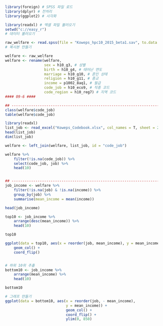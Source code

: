 
```r
library(foreign) # SPSS 파일 로드
library(dplyr) # 전처리
library(ggplot2) # 시각화

library(readxl) # 엑셀 파일 불러오기
setwd("c://easy_r")
# 데이터 불러오기

raw_welfare <- read.spss(file = "Koweps_hpc10_2015_beta1.sav", to.data.frame = T)
# 복사본 만들기

welfare <- raw_welfare
welfare <- rename(welfare,
                  sex = h10_g3, # 성별
                  birth = h10_g4, # 태어난 연도
                  marriage = h10_g10, # 혼인 상태
                  religion = h10_g11, # 종교
                  income = p1002_8aq1, # 월급
                  code_job = h10_eco9, # 직종 코드
                  code_region = h10_reg7) # 지역 코드
#### 09-6 ####

## -------------------------------------------------------------------- ##
class(welfare$code_job)
table(welfare$code_job)

library(readxl)
list_job <- read_excel("Koweps_Codebook.xlsx", col_names = T, sheet = 2)
head(list_job)
dim(list_job)

welfare <- left_join(welfare, list_job, id = "code_job")

welfare %>%
    filter(!is.na(code_job)) %>%
    select(code_job, job) %>%
    head(10)


## -------------------------------------------------------------------- ##
job_income <- welfare %>%
    filter(!is.na(job) & !is.na(income)) %>%
    group_by(job) %>%
    summarise(mean_income = mean(income))

head(job_income)

top10 <- job_income %>%
    arrange(desc(mean_income)) %>%
    head(10)

top10

ggplot(data = top10, aes(x = reorder(job, mean_income), y = mean_income)) +
    geom_col() +
    coord_flip()


# 하위 10위 추출
bottom10 <- job_income %>%
    arrange(mean_income) %>%
    head(10)

bottom10

# 그래프 만들기
ggplot(data = bottom10, aes(x = reorder(job, - mean_income),
                            y = mean_income)) +
                            geom_col() +
                            coord_flip() +
                            ylim(0, 850)

```
